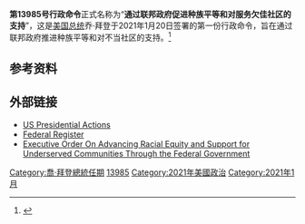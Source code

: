 {{Infobox U.S. Presidential Document
| type             = executive order
| executiveorder   = 13985
| longtitle        = 通过联邦政府促进种族平等和对服务欠缺社区的支持
| summary 	   = 通過聯邦政府促進種族平等和對服務欠缺社區的支持
| signedpresident  = 乔·拜登
| signeddate       = {{Start date|2021|01|20}}
| publicationdate  = {{start date|2021|01|25}}
| documentcitation = 86 FR 7009
| documentnumber   = 2021-01753
}}

'''第13985号行政命令'''正式名称为“'''通过联邦政府促进种族平等和对服务欠佳社区的支持'''”，这是[[美国总统|美国总统]]乔·拜登于2021年1月20日签署的第一份行政命令，旨在通过联邦政府推进种族平等和对不当社区的支持。<ref>{{Cite web|date=2021-01-21|title=Executive Order On Advancing Racial Equity and Support for Underserved Communities Through the Federal Government|url=https://www.whitehouse.gov/briefing-room/presidential-actions/2021/01/20/executive-order-advancing-racial-equity-and-support-for-underserved-communities-through-the-federal-government/|access-date=2021-01-22|website=The White House|language=en-US|archive-date=2021-02-11|archive-url=https://web.archive.org/web/20210211082913/https://www.whitehouse.gov/briefing-room/presidential-actions/2021/01/20/executive-order-advancing-racial-equity-and-support-for-underserved-communities-through-the-federal-government/|dead-url=no}}</ref>

== 参考资料 ==
{{reflist}}

== 外部链接 ==

* [https://www.whitehouse.gov/briefing-room/presidential-actions/ US Presidential Actions] {{Wayback|url=https://www.whitehouse.gov/briefing-room/presidential-actions/ |date=20210312233315 }}
* [https://www.federalregister.gov/executive-orders Federal Register] {{Wayback|url=https://www.federalregister.gov/executive-orders |date=20180829164656 }}
*[https://www.whitehouse.gov/briefing-room/presidential-actions/2021/01/20/executive-order-advancing-racial-equity-and-support-for-underserved-communities-through-the-federal-government/ Executive Order On Advancing Racial Equity and Support for Underserved Communities Through the Federal Government] {{Wayback|url=https://www.whitehouse.gov/briefing-room/presidential-actions/2021/01/20/executive-order-advancing-racial-equity-and-support-for-underserved-communities-through-the-federal-government/ |date=20210211082913 }}

{{authority control}}

[[Category:喬·拜登總統任期|Category:喬·拜登總統任期]]
[[Category:美國行政命令|13985]]
[[Category:2021年美國政治|Category:2021年美國政治]]
[[Category:2021年1月|Category:2021年1月]]